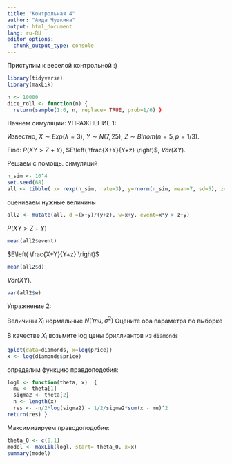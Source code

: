```yaml
---
title: "Контрольная 4"
author: "Аида Чушкина"
output: html_document
lang: ru-RU
editor_options: 
  chunk_output_type: console
---
```

Приступим к веселой контрольной :)
```r
library(tidyverse)
library(maxLik)
```



```r
n <- 10000
dice_roll <- function(n) {
  return(sample(1:6, n, replace= TRUE, prob=1/6) }
```




Начнем симуляции:
УПРАЖНЕНИЕ 1: 

Известно, $X \sim  Exp(\lambda=3)$, $Y \sim N(7 , 25)$, $Z \sim Binom(n=5, p=1/3)$.

Find: $P(XY>Z+Y)$, $E\left( \frac{X+Y}{Y+z} \right)$, $Var(XY)$. 

Решаем с помощь. симуляций

```r
n_sim <- 10^4
set.seed(68)
all <- tibble( x= rexp(n_sim, rate=3), y=rnorm(n_sim, mean=7, sd=5), z=rbinom(n_sim, size=5,p=1/3))
```
оцениваем нужные величины

```r
all2 <- mutate(all, d =(x+y)/(y+z), w=x+y, event=x*y > z+y)
```

 $P(XY>Z+Y)$
 
```r
mean(all2$event)

```
 
 $E\left( \frac{X+Y}{Y+z} \right)$
 
```r
mean(all2$d)
```
 
  $Var(XY)$.
  
```r
var(all2$w)
```
  Упражнение 2:
  
  Величины $X_i$ нормальные $N('mu, \sigma^2)$
  Оцените оба параметра по выборке
  
  В качестве $X_i$ возьмите log цены бриллиантов из `diamonds`
  
```r
qplot(data=diamonds, x=log(price))
x <- log(diamonds$price)
```
  
определим функцию правдоподобия:

```r
logl <- function(theta, x)  {
  mu <- theta[1]  
  sigma2 <- theta[2] 
  n <- length(x)
  res <- -n/2*log(sigma2) - 1/2/sigma2*sum(x - mu)^2
return(res) }
```

Максимизируем праводоподобие:

```r
theta_0 <- c(8,1)
model <- maxLik(logl, start= theta_0, x=x)
summary(model)
```


